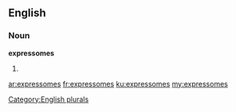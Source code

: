 ==English==

===Noun===
'''expressomes'''

# {{plural of|expressome}}

[[Category:English plurals]]

[[ar:expressomes]]
[[fr:expressomes]]
[[ku:expressomes]]
[[my:expressomes]]
